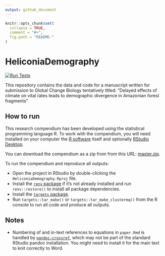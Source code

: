 ```yaml
---
output: github_document
---
```


<!-- README.md is generated from README.Rmd. Please edit that file -->

```r
knitr::opts_chunk$set(
  collapse = TRUE,
  comment = "#>",
  fig.path = "README-"
)
```

# HeliconiaDemography

<!-- badges: start -->

[![Run Tests](https://github.com/BrunaLab/HeliconiaDemography/actions/workflows/run-testthat.yaml/badge.svg)](https://github.com/BrunaLab/HeliconiaDemography/actions/workflows/run-testthat.yaml)

<!-- badges: end -->

This repository contains the data and code for a manuscript written for submission to Global Change Biology tentatively titled: "Delayed effects of climate on vital rates leads to demographic divergence in Amazonian forest fragments"

## How to run

This research compendium has been developed using the statistical programming language R.
To work with the compendium, you will need installed on your computer the [R software](https://cloud.r-project.org/) itself and optionally [RStudio Desktop](https://rstudio.com/products/rstudio/download/).

You can download the compendium as a zip from from this URL: [master.zip](/archive/master.zip).

To run the compendium and reproduce all outputs:

-   Open the project in RStudio by double-clicking the `HeliconiaDemography.Rproj` file.
-   Install the [`renv` package](https://rstudio.github.io/renv/articles/renv.html) if it's not already installed and run `renv::restore()` to install all package dependencies.
-   Install the [`targets` package](https://docs.ropensci.org/targets/).
-   Run `targets::tar_make()` or `targets::tar_make_clustermq()` from the R console to run all code and produce all outputs.

## Notes

-   Numbering of and in-text references to equations in `paper.Rmd` is handled by [`pandoc-crossref`](https://github.com/lierdakil/pandoc-crossref), which may not be part of the standard RStudio pandoc installation. You might need to install it for the main text to knit correctly to Word.

<!--
### Licenses
-->
<!-- **Text and figures :** [CC-BY-4.0](http://creativecommons.org/licenses/by/4.0/) -->

<!-- <!-- **Code :** See the [DESCRIPTION](DESCRIPTION) file -->

<!-- **Data :** [CC-0](http://creativecommons.org/publicdomain/zero/1.0/) attribution requested in reuse -->
